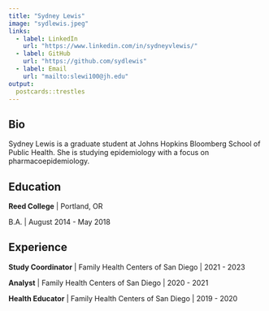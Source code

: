 ```yaml
---
title: "Sydney Lewis"
image: "sydlewis.jpeg"
links:
  - label: LinkedIn
    url: "https://www.linkedin.com/in/sydneyvlewis/"
  - label: GitHub
    url: "https://github.com/sydlewis"
  - label: Email
    url: "mailto:slewi100@jh.edu"
output:
  postcards::trestles
---
```

  
## Bio
  
Sydney Lewis is a graduate student at Johns Hopkins Bloomberg School of Public Health.
She is studying epidemiology with a focus on pharmacoepidemiology.


## Education

**Reed College** | Portland, OR

B.A. | August 2014 - May 2018


## Experience

**Study Coordinator** | Family Health Centers of San Diego | 2021 - 2023

**Analyst** | Family Health Centers of San Diego | 2020 - 2021

**Health Educator** | Family Health Centers of San Diego | 2019 - 2020
